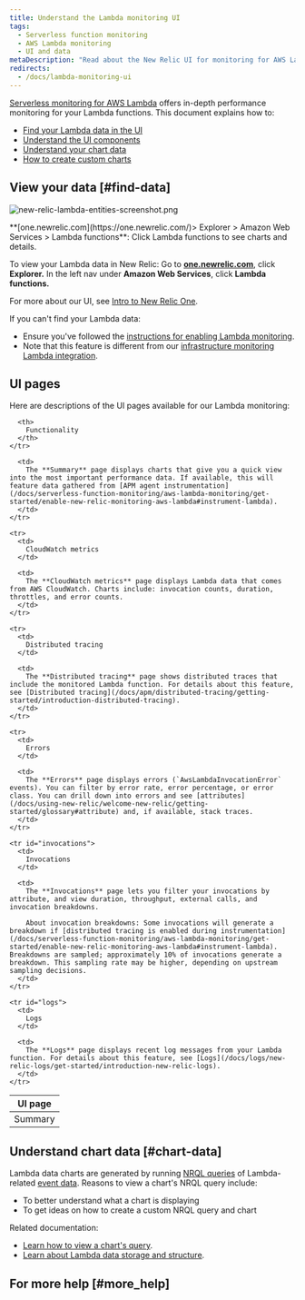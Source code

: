 ```yaml
---
title: Understand the Lambda monitoring UI
tags:
  - Serverless function monitoring
  - AWS Lambda monitoring
  - UI and data
metaDescription: "Read about the New Relic UI for monitoring for AWS Lambda functions, including details about the UI pages and charts."
redirects:
  - /docs/lambda-monitoring-ui
---
```


[Serverless monitoring for AWS Lambda](https://docs.newrelic.com/docs/introduction-new-relic-monitoring-aws-lambda) offers in-depth performance monitoring for your Lambda functions. This document explains how to:

* [Find your Lambda data in the UI](#find-data)
* [Understand the UI components](#ui-pages)
* [Understand your chart data](#chart-data)
* [How to create custom charts](#chart-data)

## View your data [#find-data]

![new-relic-lambda-entities-screenshot.png](./images/new-relic-lambda-entities-screenshot_0.png "new-relic-lambda-entities-screenshot.png")

<figcaption>
  **[one.newrelic.com](https://one.newrelic.com/)> Explorer > Amazon Web Services > Lambda functions**: Click Lambda functions to see charts and details.
</figcaption>

To view your Lambda data in New Relic: Go to **[one.newrelic.com](https://one.newrelic.com/)**, click **Explorer.** In the left nav under **Amazon Web Services**, click **Lambda functions.**

For more about our UI, see [Intro to New Relic One](/docs/project-wanda-early-access-future-new-relic-platform).

<Callout variant="important">
  If you can't find your Lambda data:

  * Ensure you've followed the [instructions for enabling Lambda monitoring](/docs/install-enable-new-relics-monitoring-aws-lambda).
  * Note that this feature is different from our [infrastructure monitoring Lambda integration](/docs/integrations/amazon-integrations/aws-integrations-list/aws-lambda-monitoring-integration).
</Callout>

## UI pages

Here are descriptions of the UI pages available for our Lambda monitoring:

<table>
  <thead>
    <tr>
      <th style={{ width: "150px" }}>
        UI page
      </th>

      <th>
        Functionality
      </th>
    </tr>
  </thead>

  <tbody>
    <tr>
      <td>
        Summary
      </td>

      <td>
        The **Summary** page displays charts that give you a quick view into the most important performance data. If available, this will feature data gathered from [APM agent instrumentation](/docs/serverless-function-monitoring/aws-lambda-monitoring/get-started/enable-new-relic-monitoring-aws-lambda#instrument-lambda).
      </td>
    </tr>

    <tr>
      <td>
        CloudWatch metrics
      </td>

      <td>
        The **CloudWatch metrics** page displays Lambda data that comes from AWS CloudWatch. Charts include: invocation counts, duration, throttles, and error counts.
      </td>
    </tr>

    <tr>
      <td>
        Distributed tracing
      </td>

      <td>
        The **Distributed tracing** page shows distributed traces that include the monitored Lambda function. For details about this feature, see [Distributed tracing](/docs/apm/distributed-tracing/getting-started/introduction-distributed-tracing).
      </td>
    </tr>

    <tr>
      <td>
        Errors
      </td>

      <td>
        The **Errors** page displays errors (`AwsLambdaInvocationError` events). You can filter by error rate, error percentage, or error class. You can drill down into errors and see [attributes](/docs/using-new-relic/welcome-new-relic/getting-started/glossary#attribute) and, if available, stack traces.
      </td>
    </tr>

    <tr id="invocations">
      <td>
        Invocations
      </td>

      <td>
        The **Invocations** page lets you filter your invocations by attribute, and view duration, throughput, external calls, and invocation breakdowns.

        About invocation breakdowns: Some invocations will generate a breakdown if [distributed tracing is enabled during instrumentation](/docs/serverless-function-monitoring/aws-lambda-monitoring/get-started/enable-new-relic-monitoring-aws-lambda#instrument-lambda). Breakdowns are sampled; approximately 10% of invocations generate a breakdown. This sampling rate may be higher, depending on upstream sampling decisions.
      </td>
    </tr>

    <tr id="logs">
      <td>
        Logs
      </td>

      <td>
        The **Logs** page displays recent log messages from your Lambda function. For details about this feature, see [Logs](/docs/logs/new-relic-logs/get-started/introduction-new-relic-logs).
      </td>
    </tr>
  </tbody>
</table>

## Understand chart data [#chart-data]

Lambda data charts are generated by running [NRQL queries](/docs/insights/nrql-new-relic-query-language/using-nrql/introduction-nrql) of Lambda-related [event data](/docs/understand-your-lambda-data#data-structure). Reasons to view a chart's NRQL query include:

* To better understand what a chart is displaying
* To get ideas on how to create a custom NRQL query and chart

Related documentation:

* [Learn how to view a chart's query](/docs/using-new-relic/user-interface-functions/view-your-data/standard-page-functions#view-query).
* [Learn about Lambda data storage and structure](/docs/understand-your-lambda-data).

## For more help [#more_help]
